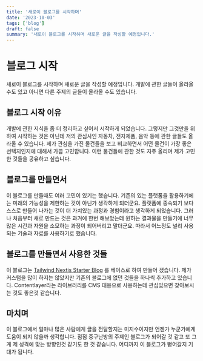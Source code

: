 ```yaml
---
title: '새로이 블로그를 시작하며'
date: '2023-10-03'
tags: ['blog']
draft: false
summary: '새로이 블로그를 시작하며 새로운 글을 작성할 예정입니다.'
---
```


# 블로그 시작

새로이 블로그를 시작하며 새로운 글을 작성할 예정입니다. 개발에 관한 글들이 올라올 수도 있고 아니면 다른 주제의 글들이 올라올 수도 있습니다.

## 블로그 시작 이유

개발에 관한 지식을 좀 더 정리하고 싶어서 시작하게 되었습니다. 그렇지만 그것만을 위하여 시작하는 것은 아닌데 저의 관심사인 자동차, 전자제품, 음악 등에 관한 글들도 올라올 수 있습니다. 제가 관심을 가진 물건들을 보고 비교하면서 어떤 물건이 가장 좋은 선택지인지에 대해서 가끔 고민합니다. 이런 물건들에 관한 것도 자주 올리며 제가 고민한 것들을 공유하고 싶습니다.

## 블로그를 만들면서

이 블로그를 만들때도 여러 고민이 있기는 했습니다. 기존의 있는 플랫폼을 활용하기에는 미래의 가능성을 제한하는 것이 아닌가 생각하게 되더군요. 플랫폼에 종속되기 보다 스스로 만들어 나가는 것이 더 가치있는 과정과 경험이라고 생각하게 되었습니다. 그러나 처음부터 새로 만드는 것은 과거에 한번 해보았는데 원하는 결과물을 만들기에 너무 많은 시간과 자원을 소모하는 과정이 되어버리고 말더군요. 따라서 어느정도 널리 사용되는 기술과 자료를 사용하기로 했습니다.

## 블로그를 만들면서 사용한 것들

이 블로그는 [Tailwind Nextjs Starter Blog](https://github.com/timlrx/tailwind-nextjs-starter-blog) 를 베이스로 하여 만들어 졌습니다. 제가 커스텀을 많이 하지는 않았지만 기존의 블로그에 없던 것들을 하나씩 추가하고 있습니다. Contentlayer라는 라이브러리를 CMS 대용으로 사용하는데 관심있으면 찾아보시는 것도 좋은것 같습니다.

## 마치며

이 블로그에서 얼마나 많은 사람에게 글을 전달할지는 미지수이지만 언젠가 누군가에게 도움이 되지 않을까 생각합니다. 점점 중구난방의 주제인 블로그가 되어갈 것 같고 또 그게 제 성격에 맞는 방향인것 같기도 한 것 같습니다. 어디까지 이 블로그가 뻗어갈지 기대가 됩니다.
